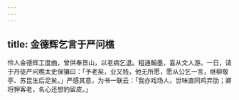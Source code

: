 ```yaml
---
---
---
```

title: 金德辉乞言于严问樵
---



伶人金德辉工度曲，曾供奉景山，以老病乞退。粗通翰墨，喜从文人游。一日，请于丹徒严问樵太史保镛曰：「予老矣，业又贱，他无所愿，愿从公乞一言，继柳敬亭、苏昆生后足矣。」严感其意，为书一联云：「我亦戏场人，世味直同鸡弃肋；卿将狎客老，名心还想豹留皮。」